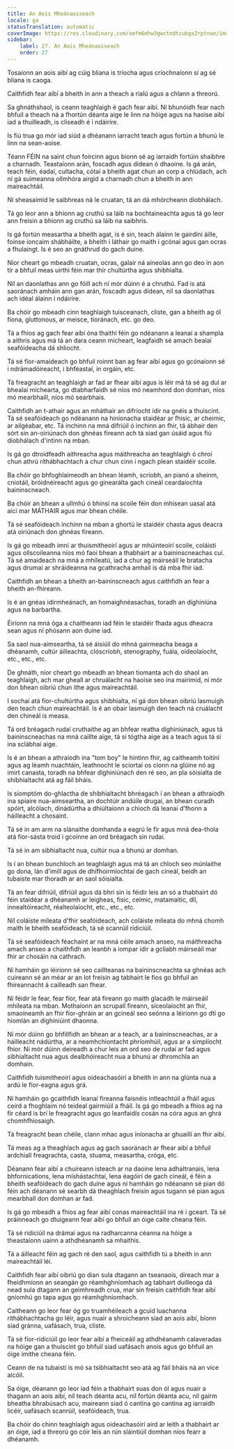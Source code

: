 ```yaml
---
title: An Aois Mheánaoiseach
locale: ga
statusTranslation: automatic
coverImage: https://res.cloudinary.com/xmfm6mhw3gwctndtcubgx2rptnae/image/upload/v1740337243/small_cover_educacion_fundamental_a051170f1c.webp
sidebar:
    label: 27. An Aois Mheánaoiseach
    order: 27
---
```

Tosaíonn an aois aibí ag cúig bliana is tríocha agus críochnaíonn sí ag sé bliana is caoga.

Caithfidh fear aibí a bheith in ann a theach a rialú agus a chlann a threorú.

Sa ghnáthshaol, is ceann teaghlaigh é gach fear aibí. Ní bhunóidh fear nach bhfuil a theach ná a fhortún déanta aige le linn na hóige agus na haoise aibí iad a thuilleadh, is cliseadh é i ndáiríre.

Is fiú trua go mór iad siúd a dhéanann iarracht teach agus fortún a bhunú le linn na sean-aoise.

Téann FÉIN na saint chun foircinn agus bíonn sé ag iarraidh fortúin shaibhre a charnadh. Teastaíonn arán, foscadh agus dídean ó dhaoine. Is gá arán, teach féin, éadaí, cultacha, cótaí a bheith agat chun an corp a chlúdach, ach ní gá suimeanna ollmhóra airgid a charnadh chun a bheith in ann maireachtáil.

Ní sheasaimid le saibhreas ná le cruatan, tá an dá mhórcheann díobhálach.

Tá go leor ann a bhíonn ag cruthú sa láib na bochtaineachta agus tá go leor ann freisin a bhíonn ag cruthú sa láib na saibhris.

Is gá fortún measartha a bheith agat, is é sin, teach álainn le gairdíní áille, foinse ioncaim shábháilte, a bheith i láthair go maith i gcónaí agus gan ocras a fhulaingt. Is é seo an gnáthrud do gach duine.

Níor cheart go mbeadh cruatan, ocras, galair ná aineolas ann go deo in aon tír a bhfuil meas uirthi féin mar thír chultúrtha agus shibhialta.

Níl an daonlathas ann go fóill ach ní mór dúinn é a chruthú. Fad is atá saoránach amháin ann gan arán, foscadh agus dídean, níl sa daonlathas ach idéal álainn i ndáiríre.

Ba chóir go mbeadh cinn teaghlaigh tuisceanach, cliste, gan a bheith ag ól fíona, gluttonous, ar meisce, tíoránach, etc. go deo.

Tá a fhios ag gach fear aibí óna thaithí féin go ndéanann a leanaí a shampla a aithris agus má tá an dara ceann mícheart, leagfaidh sé amach bealaí seafóideacha dá shliocht.

Tá sé fíor-amaideach go bhfuil roinnt ban ag fear aibí agus go gcónaíonn sé i ndrámadóireacht, i bhféastaí, in orgáin, etc.

Tá freagracht an teaghlaigh ar fad ar fhear aibí agus is léir má tá sé ag dul ar bhealaí míchearta, go dtabharfaidh sé níos mó neamhord don domhan, níos mó mearbhaill, níos mó searbhais.

Caithfidh an t-athair agus an mháthair an difríocht idir na gnéis a thuiscint. Tá sé seafóideach go ndéanann na hiníonacha staidéar ar fhisic, ar cheimic, ar ailgéabar, etc. Tá inchinn na mná difriúil ó inchinn an fhir, tá ábhair den sórt sin an-oiriúnach don ghnéas fireann ach tá siad gan úsáid agus fiú díobhálach d'intinn na mban.

Is gá go dtroidfeadh aithreacha agus máithreacha an teaghlaigh ó chroí chun athrú ríthábhachtach a chur chun cinn i ngach plean staidéir scoile.

Ba chóir go bhfoghlaimeodh an bhean léamh, scríobh, an pianó a sheinm, cniotáil, bróidnéireacht agus go ginearálta gach cineál ceardaíochta baininscneach.

Ba chóir an bhean a ullmhú ó bhinsí na scoile féin don mhisean uasal atá aici mar MÁTHAIR agus mar bhean chéile.

Tá sé seafóideach inchinn na mban a ghortú le staidéir chasta agus deacra atá oiriúnach don ghnéas fireann.

Is gá go mbeadh imní ar thuismitheoirí agus ar mhúinteoirí scoile, coláistí agus ollscoileanna níos mó faoi bhean a thabhairt ar a baininscneachas cuí. Tá sé amaideach na mná a mhíleatú, iad a chur ag máirseáil le bratacha agus drumaí ar shráideanna na gcathracha amhail is dá mba fhir iad.

Caithfidh an bhean a bheith an-baininscneach agus caithfidh an fear a bheith an-fhireann.

Is é an gnéas idirmheánach, an homaighnéasachas, toradh an díghiniúna agus na barbartha.

Éiríonn na mná óga a chaitheann iad féin le staidéir fhada agus dheacra sean agus ní phósann aon duine iad.

Sa saol nua-aimseartha, tá sé áisiúil do mhná gairmeacha beaga a dhéanamh, cultúr áilleachta, clóscríobh, stenography, fuála, oideolaíocht, etc., etc., etc.

De ghnáth, níor cheart go mbeadh an bhean tiomanta ach do shaol an teaghlaigh, ach mar gheall ar chruálacht na haoise seo ina mairimid, ní mór don bhean oibriú chun ithe agus maireachtáil.

I sochaí atá fíor-chultúrtha agus shibhialta, ní gá don bhean oibriú lasmuigh den teach chun maireachtáil. Is é an obair lasmuigh den teach ná cruálacht den chineál is measa.

Tá ord bréagach rudaí cruthaithe ag an bhfear reatha díghiniúnach, agus tá baininscneachas na mná caillte aige, tá sí tógtha aige as a teach agus tá sí ina sclábhaí aige.

Is é an bhean a athraíodh ina "tom boy" le hintinn fhir, ag caitheamh toitíní agus ag léamh nuachtáin, leathnocht le sciortaí os cionn na glúine nó ag imirt canasta, toradh na bhfear díghiniúnach den ré seo, an pla sóisialta de shibhialtacht atá ag fáil bháis.

Is siomptóm do-ghlactha de shibhialtacht bhréagach í an bhean a athraíodh ina spiaire nua-aimseartha, an dochtúir andúile drugaí, an bhean curadh spóirt, alcólach, dínádúrtha a dhiúltaíonn a chíoch dá leanaí d’fhonn a háilleacht a chosaint.

Tá sé in am arm na slánaithe domhanda a eagrú le fir agus mná dea-thola atá fíor-sásta troid i gcoinne an ord bréagach sin rudaí.

Tá sé in am sibhialtacht nua, cultúr nua a bhunú ar domhan.

Is í an bhean bunchloch an teaghlaigh agus má tá an chloch seo múnlaithe go dona, lán d'imill agus de dhífhoirmíochtaí de gach cineál, beidh an tubaiste mar thoradh ar an saol sóisialta.

Tá an fear difriúil, difriúil agus dá bhrí sin is féidir leis an só a thabhairt dó féin staidéar a dhéanamh ar leigheas, fisic, ceimic, matamaitic, dlí, innealtóireacht, réalteolaíocht, etc., etc., etc.

Níl coláiste míleata d'fhir seafóideach, ach coláiste míleata do mhná chomh maith le bheith seafóideach, tá sé scanrúil ridiciúil.

Tá sé seafóideach féachaint ar na mná céile amach anseo, na máithreacha amach anseo a chaithfidh an leanbh a iompar idir a gcliabh máirseáil mar fhir ar chosáin na cathrach.

Ní hamháin go léiríonn sé seo caillteanas na baininscneachta sa ghnéas ach cuireann sé an méar ar an lot freisin ag tabhairt le fios go bhfuil an fhireannacht á cailleadh san fhear.

Ní féidir le fear, fear fíor, fear atá fireann go maith glacadh le máirseáil mhíleata na mban. Mothaíonn an scrupall fireann, síceolaíocht an fhir, smaoineamh an fhir fíor-ghráin ar an gcineál seo seónna a léiríonn go dtí go hiomlán an díghiniúint dhaonna.

Ní mór dúinn go bhfillfidh an bhean ar a teach, ar a baininscneachas, ar a háilleacht nádúrtha, ar a neamhchiontacht phríomhúil, agus ar a simplíocht fhíor. Ní mór dúinn deireadh a chur leis an ord seo de rudaí ar fad agus sibhialtacht nua agus dealbhóireacht nua a bhunú ar dhromchla an domhain.

Caithfidh tuismitheoirí agus oideachasóirí a bheith in ann na glúnta nua a ardú le fíor-eagna agus grá.

Ní hamháin go gcaithfidh leanaí fireanna faisnéis intleachtúil a fháil agus ceird a fhoghlaim nó teideal gairmiúil a fháil. Is gá go mbeadh a fhios ag na fir céard is brí le freagracht agus go leanfaidís cosán na córa agus an ghrá chomhfhiosaigh.

Tá freagracht bean chéile, clann mhac agus iníonacha ar ghuaillí an fhir aibí.

Tá meas ag a theaghlach agus ag gach saoránach ar fhear aibí a bhfuil ardchiall freagrachta, casta, stuama, measartha, cróga, etc.

Déanann fear aibí a chuireann isteach ar na daoine lena adhaltranais, lena bhfornications, lena míshástachtaí, lena éagóirí de gach cineál, é féin a bheith seafóideach do gach duine agus ní hamháin go ndéanann sé pian dó féin ach déanann sé searbh dá theaghlach freisin agus tugann sé pian agus mearbhall don domhan ar fad.

Is gá go mbeadh a fhios ag fear aibí conas maireachtáil ina ré i gceart. Tá sé práinneach go dtuigeann fear aibí go bhfuil an óige caite cheana féin.

Tá sé ridiciúil na drámaí agus na radharcanna céanna na hóige a theastaíonn uainn a athdhéanamh sa mhaithis.

Tá a áilleacht féin ag gach ré den saol, agus caithfidh tú a bheith in ann maireachtáil léi.

Caithfidh fear aibí oibriú go dian sula dtagann an tseanaois, díreach mar a fheidhmíonn an seangán go réamhghníomhach ag tabhairt duilleoga dá nead sula dtagann an geimhreadh crua, mar sin freisin caithfidh fear aibí gníomhú go tapa agus go réamhghníomhach.

Caitheann go leor fear óg go truamhéileach a gcuid luachanna ríthábhachtacha go léir, agus nuair a shroicheann siad an aois aibí, bíonn siad gránna, uafásach, trua, cliste.

Tá sé fíor-ridiciúil go leor fear aibí a fheiceáil ag athdhéanamh calaveradas na hóige gan a thuiscint go bhfuil siad uafásach anois agus go bhfuil an óige imithe cheana féin.

Ceann de na tubaistí is mó sa tsibhialtacht seo atá ag fáil bháis ná an vice alcóil.

Sa óige, déanann go leor iad féin a thabhairt suas don ól agus nuair a thagann an aois aibí, níl teach déanta acu, níl fortún déanta acu, níl gairm bheatha bhrabúsach acu, maireann siad ó cantina go cantina ag iarraidh licéir, uafásach scanrúil, seafóideach, trua.

Ba chóir do chinn teaghlaigh agus oideachasóirí aird ar leith a thabhairt ar an óige, iad a threorú go cóir leis an rún sláintiúil domhan níos fearr a dhéanamh.


